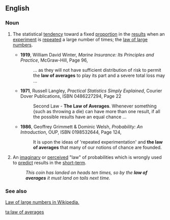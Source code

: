 ==English==
{{wikipedia}}

===Noun===
{{en-noun|sg=[[law]] [[of]] [[average]]s|-}}

# {{statistics}} The statistical [[tendency]] toward a fixed [[proportion]] in the [[result]]s when an [[experiment]] is [[repeat]]ed a large number of times; the [[law of large numbers]].
#* '''1919''', William David Winter, ''Marine Insurance: Its Principles and Practice'', McGraw-Hill, Page 96,
#*: ... as they will not have sufficient distribution of risk to permit the '''law of averages''' to play its part and a severe total loss may ...
#* '''1971''', Russell Langley,  ''Practical Statistics Simply Explained'', Courier Dover Publications, ISBN 0486227294, Page 22
#*: Second Law - '''The Law of Averages'''.  Whenever something {such as throwing a die) can have more than one result, if all the possible results have an equal chance ...
#* '''1986''', Geoffrey Grimmett & Dominic Welsh,  ''Probability: An Introduction'', OUP, ISBN 0198532644, Page 124,
#*: It is upon the ideas of 'repeated experimentation' and '''the law of averages''' that many of our notions of chance are founded.
# {{informal}} An [[imaginary]] or [[perceived]] "law" of probabilities which is wrongly used to [[predict]] results in the [[short-term]].
#: ''This coin has landed on heads ten times, so by the '''law of averages''' it must land on tails next time.''

===See also===
[[w:law of large numbers| Law of large numbers in Wikipedia.]]

[[ta:law of averages]]